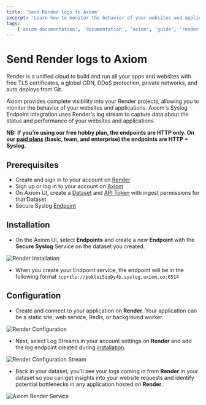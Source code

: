 ```yaml
---
title: 'Send Render logs to Axiom'
excerpt: 'Learn how to monitor the behavior of your websites and applications, and capture data about the status and performance of your websites and applications.'
tags:
    ['axiom documentation', 'documentation', 'axiom', 'guide', 'render', 'render logs', 'syslog endpoint', 'render log stream']
---
```


# Send Render logs to Axiom

Render is a unified cloud to build and run all your apps and websites with free TLS certificates, a global CDN, DDoS protection, private networks, and auto deploys from Git. 

Axiom provides complete visibility into your Render projects, allowing you to monitor the behavior of your websites and applications. Axiom's Syslog Endpoint integration uses Render's log stream to capture data about the status and performance of your websites and applications.

**NB:** **If you’re using our free hobby plan, the endpoints are HTTP only. On our [paid plans](/pricing) (basic, team, and enterprise) the endpoints are HTTP + Syslog.**

## Prerequisites

- Create and sign in to your account on [Render](https://dashboard.render.com/)
- Sign up or log in to your account on [Axiom](https://app.axiom.co/)
- On Axiom UI, create a [Dataset](/docs/reference/settings#dataset) and [API Token](/docs/reference/settings#token) with ingest permissions for that Dataset
- Secure Syslog [Endpoint](/docs/endpoints/introduction)

## Installation 

- On the Axiom UI, select **Endpoints** and create a new **Endpoint** with the **Secure Syslog** Service on the dataset you created. 

![Render Installation](/doc-assets/shots/render-install.png)

- When you create your Endpoint service, the endpoint will be in the following format `tcp+tls://pokloi5io9y4b.syslog.axiom.co:6514`


## Configuration

- Create and connect to your application on **Render**. Your application can be a static site, web service, Redis, or background worker. 

![Render Configuration](/doc-assets/shots/render-configuration-service.png)

- Next, select Log Streams in your account settings on **Render** and add the log endpoint created during [installation](/docs/send-data/render#installation). 

![Render Configuration Stream](/doc-assets/shots/render-log-stream.png)


- Back in your dataset, you'll see your logs coming in from **Render** in your dataset so you can get insights into your website requests and identify potential bottlenecks in any application hosted on **Render**.

![Axiom Render Service](/doc-assets/shots/render-axiom-analytics.png)